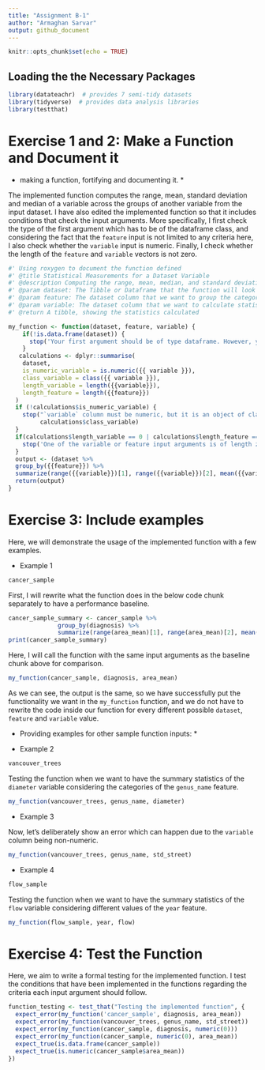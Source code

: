 ```yaml
---
title: "Assignment B-1"
author: "Armaghan Sarvar"
output: github_document
---
```


```r
knitr::opts_chunk$set(echo = TRUE)
```

## Loading the the Necessary Packages

```r
library(datateachr)  # provides 7 semi-tidy datasets
library(tidyverse)  # provides data analysis libraries
library(testthat)
```

# Exercise 1 and 2: Make a Function and Document it

* making a function, fortifying and documenting it. *

The implemented function computes the range, mean, standard deviation and median of a variable across the groups of another variable from the input dataset.
I have also edited the implemented function so that it includes conditions that check the input arguments. More specifically, I first check the type of the first argument which has to be of the dataframe class, and considering the fact that the `feature` input is not limited to any criteria here, I also check whether the `variable` input is numeric. Finally, I check whether the length of the `feature` and `variable` vectors is not zero. 

```r
#' Using roxygen to document the function defined 
#' @title Statistical Measurements for a Dataset Variable
#' @description Computing the range, mean, median, and standard deviation of a variable across the groups of a feature from a dataset.
#' @param dataset: The Tibble or Dataframe that the function will look at in order to extract the above information
#' @param feature: The dataset column that we want to group the categories for
#' @param variable: The dataset column that we want to calculate statistics on
#' @return A tibble, showing the statistics calculated

my_function <- function(dataset, feature, variable) {
    if(!is.data.frame(dataset)) {
      stop('Your first argument should be of type dataframe. However, your input dataset is of class:', class(dataset))
    }
   calculations <- dplyr::summarise(
    dataset,
    is_numeric_variable = is.numeric({{ variable }}),
    class_variable = class({{ variable }}),
    length_variable = length({{variable}}),
    length_feature = length({{feature}})
  )
  if (!calculations$is_numeric_variable) {
    stop("`variable` column must be numeric, but it is an object of class ",
         calculations$class_variable)
  }
  if(calculations$length_variable == 0 | calculations$length_feature == 0){
    stop('One of the variable or feature input arguments is of length zero!')
  }
  output <- (dataset %>%
  group_by({{feature}}) %>%
  summarize(range({{variable}})[1], range({{variable}})[2], mean({{variable}}), median({{variable}}), sd({{variable}})))
  return(output)
}

```


# Exercise 3: Include examples
Here, we will demonstrate the usage of the implemented function with a few examples. 

* Example 1

```r
cancer_sample
```

First, I will rewrite what the function does in the below code chunk separately to have a performance baseline.

```r
cancer_sample_summary <- cancer_sample %>% 
              group_by(diagnosis) %>%
              summarize(range(area_mean)[1], range(area_mean)[2], mean(area_mean), median(area_mean), sd(area_mean))
print(cancer_sample_summary)

```

Here, I will call the function with the same input arguments as the baseline chunk above for comparison.

```r
my_function(cancer_sample, diagnosis, area_mean)
```
As we can see, the output is the same, so we have successfully put the functionality we want in the `my_function` function, and we do not have to rewrite the code inside our function for every different possible `dataset`, `feature` and `variable` value. 

* Providing examples for other sample function inputs: *

* Example 2

```r
vancouver_trees
```

Testing the function when we want to have the summary statistics of the `diameter` variable considering the categories of the `genus_name` feature. 

```r
my_function(vancouver_trees, genus_name, diameter)
```

* Example 3

Now, let's deliberately show an error which can happen due to the `variable` column being non-numeric.

```r
my_function(vancouver_trees, genus_name, std_street)
```

* Example 4

```r
flow_sample
```

Testing the function when we want to have the summary statistics of the `flow` variable considering different values of the `year` feature. 

```r
my_function(flow_sample, year, flow)
```


# Exercise 4: Test the Function

Here, we aim to write a formal testing for the implemented function. I test the conditions that have been implemented in the functions regarding the criteria each input argument should follow.

```r
function_testing <- test_that("Testing the implemented function", {
  expect_error(my_function('cancer_sample', diagnosis, area_mean))
  expect_error(my_function(vancouver_trees, genus_name, std_street))
  expect_error(my_function(cancer_sample, diagnosis, numeric(0)))
  expect_error(my_function(cancer_sample, numeric(0), area_mean))
  expect_true(is.data.frame(cancer_sample))
  expect_true(is.numeric(cancer_sample$area_mean))
})
```





